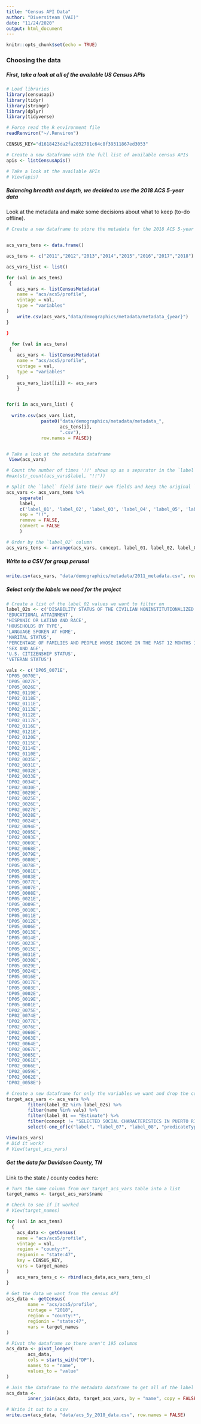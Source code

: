 ```yaml
---
title: "Census API Data"
author: "Diversiteam (VAI)"
date: "11/24/2020"
output: html_document
---
```


```r
knitr::opts_chunk$set(echo = TRUE)
```
### Choosing the data  

##### First, take a look at all of the available US Census APIs
``` r
# Load libraries
library(censusapi)
library(tidyr)
library(stringr)
library(dplyr)
library(tidyverse)

# Force read the R environment file
readRenviron("~/.Renviron")

CENSUS_KEY="d1618423da2fa2032781c64c8f39311867ed3053"

# Create a new dataframe with the full list of available census APIs
apis <- listCensusApis()

# Take a look at the available APIs
# View(apis)
```

##### Balancing breadth and depth, we decided to use the 2018 ACS 5-year data  
Look at the metadata and make some decisions about what to keep (to-do offline).
``` r
# Create a new dataframe to store the metadata for the 2018 ACS 5-year dataset


acs_vars_tens <- data.frame()

acs_tens <- c("2011","2012","2013","2014","2015","2016","2017","2018")

acs_vars_list <- list()
```


``` r
for (val in acs_tens)
 {
    acs_vars <- listCensusMetadata(
    name = "acs/acs5/profile",
    vintage = val,
    type = "variables"
)
    write.csv(acs_vars,"data/demographics/metadata/metadata_{year}")
}
```


``` r

}

  for (val in acs_tens)
 {
    acs_vars <- listCensusMetadata(
    name = "acs/acs5/profile",
    vintage = val,
    type = "variables"
)
    acs_vars_list[[i]] <- acs_vars
    }


for(i in acs_vars_list) {  
  
  write.csv(acs_vars_list,                             
             paste0("data/demographics/metadata/metadata_",
                    acs_tens[i],
                    ".csv"),
             row.names = FALSE)}



```


``` r
# Take a look at the metadata dataframe
 View(acs_vars)
```


``` r
# Count the number of times '!!' shows up as a separator in the `label` field
#max(str_count(acs_vars$label, "!!"))

# Split the `label` field into their own fields and keep the original `label` field
acs_vars <- acs_vars_tens %>%
     separate(
     label,
     c('label_01', 'label_02', 'label_03', 'label_04', 'label_05', 'label_06', 'label_07', 'label_08'),
     sep = "!!",
     remove = FALSE,
     convert = FALSE
     )

# Order by the `label_02` column
acs_vars_tens <- arrange(acs_vars, concept, label_01, label_02, label_03, label_04, label_05, label_06, label_07, label_08)
```

##### Write to a CSV for group perusal

``` r
write.csv(acs_vars, "data/demographics/metadata/2011_metadata.csv", row.names = FALSE)
```

##### Select only the labels we need for the project

``` r
# Create a list of the label_02 values we want to filter on
label_02s <- c('DISABILITY STATUS OF THE CIVILIAN NONINSTITUTIONALIZED POPULATION',
'EDUCATIONAL ATTAINMENT',
'HISPANIC OR LATINO AND RACE',
'HOUSEHOLDS BY TYPE',
'LANGUAGE SPOKEN AT HOME',
'MARITAL STATUS',
'PERCENTAGE OF FAMILIES AND PEOPLE WHOSE INCOME IN THE PAST 12 MONTHS IS BELOW THE POVERTY LEVEL',
'SEX AND AGE',
'U.S. CITIZENSHIP STATUS',
'VETERAN STATUS')

vals <- c('DP05_0071E',
'DP05_0070E',
'DP05_0027E',
'DP05_0026E',
'DP02_0119E',
'DP02_0118E',
'DP02_0111E',
'DP02_0113E',
'DP02_0112E',
'DP02_0117E',
'DP02_0116E',
'DP02_0121E',
'DP02_0120E',
'DP02_0115E',
'DP02_0114E',
'DP02_0110E',
'DP02_0035E',
'DP02_0031E',
'DP02_0032E',
'DP02_0033E',
'DP02_0034E',
'DP02_0030E',
'DP02_0029E',
'DP02_0025E',
'DP02_0026E',
'DP02_0027E',
'DP02_0028E',
'DP02_0024E',
'DP02_0094E',
'DP02_0095E',
'DP02_0093E',
'DP02_0069E',
'DP02_0068E',
'DP05_0079E',
'DP05_0080E',
'DP05_0078E',
'DP05_0081E',
'DP05_0083E',
'DP05_0077E',
'DP05_0007E',
'DP05_0008E',
'DP05_0021E',
'DP05_0009E',
'DP05_0010E',
'DP05_0011E',
'DP05_0012E',
'DP05_0006E',
'DP05_0013E',
'DP05_0014E',
'DP05_0023E',
'DP05_0015E',
'DP05_0031E',
'DP05_0030E',
'DP05_0029E',
'DP05_0024E',
'DP05_0016E',
'DP05_0017E',
'DP05_0003E',
'DP05_0002E',
'DP05_0019E',
'DP05_0001E',
'DP02_0075E',
'DP02_0074E',
'DP02_0077E',
'DP02_0076E',
'DP02_0060E',
'DP02_0063E',
'DP02_0064E',
'DP02_0067E',
'DP02_0065E',
'DP02_0061E',
'DP02_0066E',
'DP02_0059E',
'DP02_0062E',
'DP02_0058E')

# Create a new dataframe for only the variables we want and drop the columns we won't need
target_acs_vars <- acs_vars %>% 
        filter(label_02 %in% label_02s) %>% 
        filter(name %in% vals) %>% 
        filter(label_01 == "Estimate") %>% 
        filter(concept != "SELECTED SOCIAL CHARACTERISTICS IN PUERTO RICO") %>% 
        select(-one_of(c("label", "label_07", "label_08", "predicateType", "group", "limit", "attributes", "required")))

View(acs_vars)
# Did it work?
# View(target_acs_vars)
```

##### Get the data for Davidson County, TN

Link to the state / county codes here:
``` r
# Turn the name column from our target_acs_vars table into a list
target_names <- target_acs_vars$name

# Check to see if it worked
# View(target_names)
```


``` r
for (val in acs_tens)
  {
    acs_data <- getCensus(
    name = "acs/acs5/profile",
    vintage = val,
    region = "county:*",
    regionin = "state:47",
    key = CENSUS_KEY,
    vars = target_names
)
    acs_vars_tens_c <- rbind(acs_data,acs_vars_tens_c)
}
```


``` r
# Get the data we want from the census API
acs_data <- getCensus(
        name = "acs/acs5/profile",
        vintage = "2018",
        region = "county:*",
        regionin = "state:47",
        vars = target_names
)

# Pivot the dataframe so there aren't 195 columns
acs_data <- pivot_longer(
        acs_data,
        cols = starts_with("DP"),
        names_to = "name",
        values_to = "value"
)

# Join the dataframe to the metadata dataframe to get all of the label information
acs_data <-
        inner_join(acs_data, target_acs_vars, by = "name", copy = FALSE)

# Write it out to a csv
write.csv(acs_data, "data/acs_5y_2018_data.csv", row.names = FALSE)
```

